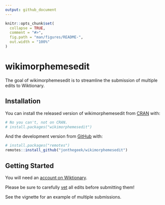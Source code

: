 ```yaml
---
output: github_document
---
```


<!-- README.md is generated from README.Rmd. Please edit that file -->

```r
knitr::opts_chunk$set(
  collapse = TRUE,
  comment = "#>",
  fig.path = "man/figures/README-",
  out.width = "100%"
)
```

# wikimorphemesedit

<!-- badges: start -->
<!-- badges: end -->

The goal of wikimorphemesedit is to streamline the submission of multiple edits to Wiktionary.

## Installation

You can install the released version of wikimorphemesedit from [CRAN](https://CRAN.R-project.org) with:

``` r
# No you can't, not on CRAN.
# install.packages("wikimorphemesedit")
```

And the development version from [GitHub](https://github.com/) with:

``` r
# install.packages("remotes")
remotes::install_github("jonthegeek/wikimorphemesedit")
```

## Getting Started

You will need an [account on Wiktionary](https://en.wiktionary.org/w/index.php?title=Special:CreateAccount).

Please be sure to carefully [vet](https://en.wiktionary.org/wiki/vet#Etymology_3) all edits before submitting them!

See the vignette for an example of multiple submissions.
